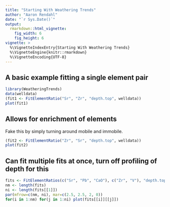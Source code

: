 ```yaml
---
title: "Starting With Weathering Trends"
author: "Aaron Rendahl"
date: "`r Sys.Date()`"
output: 
  rmarkdown::html_vignette:
    fig_width: 6
    fig_height: 6
vignette: >
  %\VignetteIndexEntry{Starting With Weathering Trends}
  %\VignetteEngine{knitr::rmarkdown}
  %\VignetteEncoding{UTF-8}
---
```


## A basic example fitting a single element pair

```r
library(WeatheringTrends)
data(welldata)
(fit1 <- FitElementRatio("Sr", "Zr", "depth.top", welldata))
plot(fit1)
```

## Allows for enrichment of elements

Fake this by simply turning around mobile and immobile.
```r
(fit2 <- FitElementRatio("Zr", "Sr", "depth.top", welldata))
plot(fit2)
```

## Can fit multiple fits at once, turn off profiling of depth for this

```r
fits <- FitElementRatios(c("Sr", "Pb", "CaO"), c("Zr", "V"), "depth.top", welldata, profile=FALSE, verbose=FALSE)
nm <- length(fits)
ni <- length(fits[[1]])
par(mfrow=c(nm, ni), mar=c(2.5, 2.5, 2, 0))
for(i in 1:nm) for(j in 1:ni) plot(fits[[i]][[j]])
```


